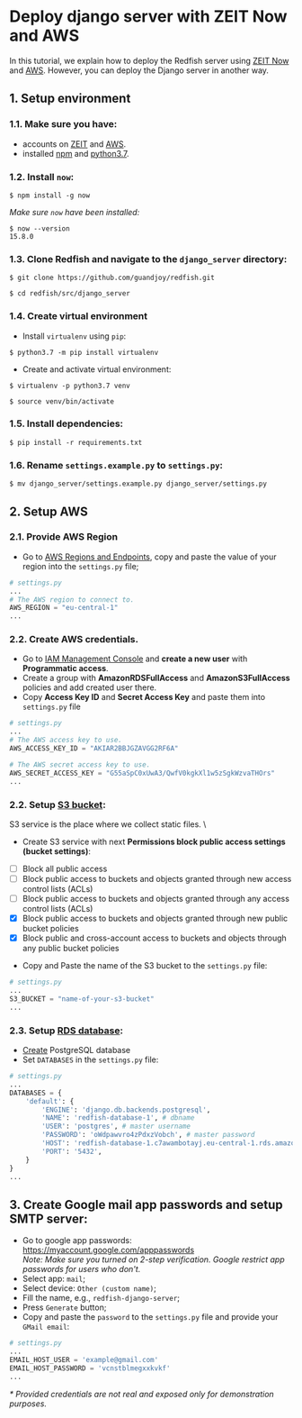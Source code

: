 # Deploy django server with ZEIT Now and AWS

In this tutorial, we explain how to deploy the Redfish server using [ZEIT Now](https://zeit.co/) and [AWS](https://aws.amazon.com/). However, you can deploy the Django server in another way. 

## 1. Setup environment
### 1.1. Make sure you have:
* accounts on [ZEIT](https://zeit.co/) and [AWS](https://aws.amazon.com/).
* installed [npm](https://www.npmjs.com/get-npm) and [python3.7](https://www.python.org/downloads/).
### 1.2. Install `now`:
```console
$ npm install -g now
```
_Make sure `now` have been installed:_
```console
$ now --version
15.8.0
```
### 1.3. Clone Redfish and navigate to the `django_server` directory:
```console
$ git clone https://github.com/guandjoy/redfish.git
```
```console
$ cd redfish/src/django_server
```
### 1.4. Create virtual environment
- Install `virtualenv` using `pip`:
```console
$ python3.7 -m pip install virtualenv
```
- Create and activate virtual environment:
```console
$ virtualenv -p python3.7 venv
```
```console
$ source venv/bin/activate
```
### 1.5. Install dependencies:
```console
$ pip install -r requirements.txt
```
### 1.6. Rename `settings.example.py` to `settings.py`:
```console
$ mv django_server/settings.example.py django_server/settings.py
```
## 2. Setup AWS
### 2.1. Provide AWS Region
* Go to [AWS Regions and Endpoints](https://docs.aws.amazon.com/general/latest/gr/rande.html), copy and paste the value of your region into the `settings.py` file;
```python
# settings.py
...
# The AWS region to connect to.
AWS_REGION = "eu-central-1"
...
```
### 2.2. Create AWS credentials.
* Go to [IAM Management Console](https://console.aws.amazon.com/iam/home?#/users) and __create a new user__ with __Programmatic access__.
* Create a group with __AmazonRDSFullAccess__ and __AmazonS3FullAccess__ policies and add created user there.
* Copy __Access Key ID__ and __Secret Access Key__ and paste them into `settings.py` file
```python
# settings.py
...
# The AWS access key to use.
AWS_ACCESS_KEY_ID = "AKIAR2BBJGZAVGG2RF6A"

# The AWS secret access key to use.
AWS_SECRET_ACCESS_KEY = "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"
...
```
### 2.2. Setup [S3 bucket](https://s3.console.aws.amazon.com/s3/):
S3 service is the place where we collect static files. \
* Create S3 service with next __Permissions block public access settings (bucket settings)__:
- [ ] Block all public access
- [ ] Block public access to buckets and objects granted through new access control lists (ACLs)
- [ ] Block public access to buckets and objects granted through any access control lists (ACLs)
- [x] Block public access to buckets and objects granted through new public bucket policies
- [x] Block public and cross-account access to buckets and objects through any public bucket policies
* Copy and Paste the name of the S3 bucket to the `settings.py` file:
```python
# settings.py
...
S3_BUCKET = "name-of-your-s3-bucket"
...
```
### 2.3. Setup [RDS database](https://console.aws.amazon.com/rds/):
* [Create](https://console.aws.amazon.com/rds/home) PostgreSQL database
* Set `DATABASES` in the `settings.py` file:
```python
# settings.py
...
DATABASES = {
    'default': {
        'ENGINE': 'django.db.backends.postgresql',
        'NAME': 'redfish-database-1', # dbname
        'USER': 'postgres', # master username
        'PASSWORD': 'oWdpawvro4zPdxzVobch', # master password
        'HOST': 'redfish-database-1.c7awambotayj.eu-central-1.rds.amazonaws.com', # Endpoint
        'PORT': '5432',
    }
}
...
```
## 3. Create Google mail app passwords and setup SMTP server:
- Go to google app passwords: https://myaccount.google.com/apppasswords \
_Note: Make sure you turned on 2-step verification. Google restrict app passwords for users who don't._
- Select app: `mail`;
- Select device: `Other (custom name)`;
- Fill the name, e.g., `redfish-django-server`;
- Press `Generate` button;
- Copy and paste the `password` to the `settings.py` file and provide your `GMail email`:
```python
# settings.py
...
EMAIL_HOST_USER = 'example@gmail.com'
EMAIL_HOST_PASSWORD = 'vcnstblmegxxkvkf'
...
```

_* Provided credentials are not real and exposed only for demonstration purposes._
